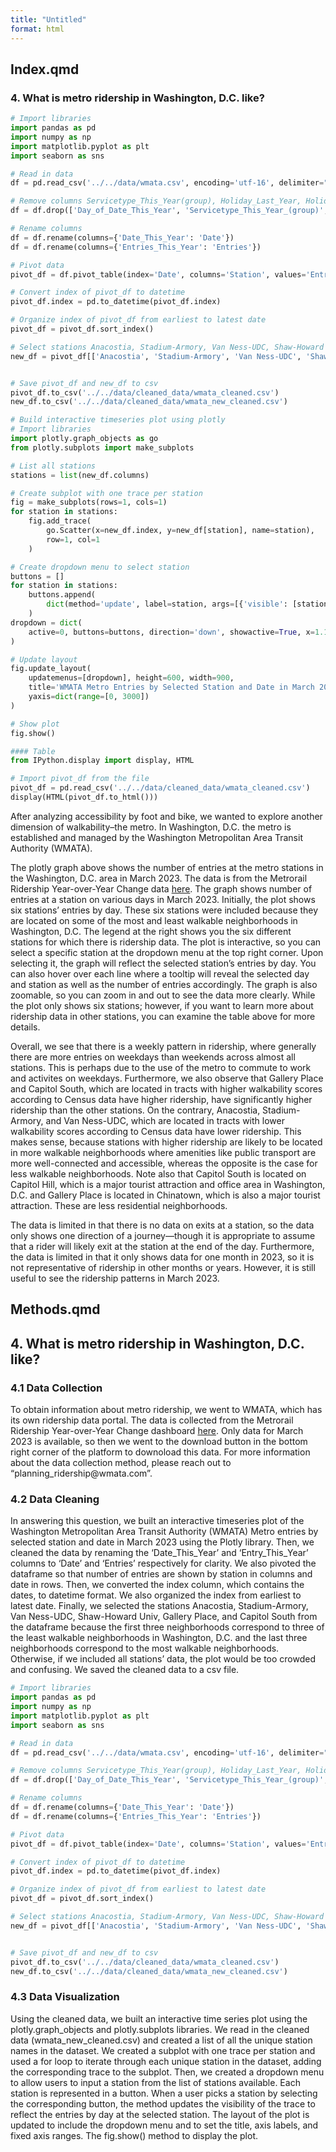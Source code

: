 ```yaml
---
title: "Untitled"
format: html
---
```


## Index.qmd
### 4. What is metro ridership in Washington, D.C. like?

```python
# Import libraries
import pandas as pd
import numpy as np
import matplotlib.pyplot as plt
import seaborn as sns

# Read in data
df = pd.read_csv('../../data/wmata.csv', encoding='utf-16', delimiter="\t")

# Remove columns Servicetype_This_Year(group), Holiday_Last_Year, Holiday_This_Year, Servicetype_This_Year, Time_Period, and Date_Last_Year
df = df.drop(['Day_of_Date_This_Year', 'Servicetype_This_Year_(group)', 'Holiday_Last_Year', 'Holiday_This_Year', 'Servicetype_This_Year', 'Time_Period', 'Date_Last_Year', 'Entries_Last_Year'], axis=1)

# Rename columns 
df = df.rename(columns={'Date_This_Year': 'Date'})
df = df.rename(columns={'Entries_This_Year': 'Entries'})

# Pivot data
pivot_df = df.pivot_table(index='Date', columns='Station', values='Entries')

# Convert index of pivot_df to datetime
pivot_df.index = pd.to_datetime(pivot_df.index)

# Organize index of pivot_df from earliest to latest date
pivot_df = pivot_df.sort_index()

# Select stations Anacostia, Stadium-Armory, Van Ness-UDC, Shaw-Howard Univ, Gallery Place, and Capitol South from pivot_df
new_df = pivot_df[['Anacostia', 'Stadium-Armory', 'Van Ness-UDC', 'Shaw-Howard U', 'Gallery Place', 'Capitol South']]


# Save pivot_df and new_df to csv
pivot_df.to_csv('../../data/cleaned_data/wmata_cleaned.csv')
new_df.to_csv('../../data/cleaned_data/wmata_new_cleaned.csv')

# Build interactive timeseries plot using plotly
# Import libraries
import plotly.graph_objects as go
from plotly.subplots import make_subplots

# List all stations
stations = list(new_df.columns)

# Create subplot with one trace per station
fig = make_subplots(rows=1, cols=1)
for station in stations:
    fig.add_trace(
        go.Scatter(x=new_df.index, y=new_df[station], name=station),
        row=1, col=1
    )

# Create dropdown menu to select station
buttons = []
for station in stations:
    buttons.append(
        dict(method='update', label=station, args=[{'visible': [station == s for s in stations]}])
    )
dropdown = dict(
    active=0, buttons=buttons, direction='down', showactive=True, x=1.1, y=1.1
)

# Update layout
fig.update_layout(
    updatemenus=[dropdown], height=600, width=900,
    title='WMATA Metro Entries by Selected Station and Date in March 2023', xaxis_title='Date', yaxis_title='Entries',
    yaxis=dict(range=[0, 3000])
)

# Show plot
fig.show()

#### Table
from IPython.display import display, HTML

# Import pivot_df from the file
pivot_df = pd.read_csv('../../data/cleaned_data/wmata_cleaned.csv')
display(HTML(pivot_df.to_html()))

```

After analyzing accessibility by foot and bike, we wanted to explore another dimension of walkability--the metro. In Washington, D.C. the metro is established and managed by the Washington Metropolitan Area Transit Authority (WMATA).

The plotly graph above shows the number of entries at the metro stations in the Washington, D.C. area in March 2023. The data is from the Metrorail Ridership Year-over-Year Change data [here](https://www.wmata.com/initiatives/ridership-portal/Metrorail-Ridership-Year-over-Year-Change.cfm). The graph shows number of entries at a station on various days in March 2023. Initially, the plot shows six stations' entries by day. These six stations were included because they are located on some of the most and least walkable neighborhoods in Washington, D.C. The legend at the right shows you the six different stations for which there is ridership data. The plot is interactive, so you can select a specific station at the dropdown menu at the top right corner. Upon selecting it, the graph will reflect the selected station's entries by day. You can also hover over each line where a tooltip will reveal the selected day and station as well as the number of entries accordingly. The graph is also zoomable, so you can zoom in and out to see the data more clearly. While the plot only shows six stations; however, if you want to learn more about ridership data in other stations, you can examine the table above for more details. 

Overall, we see that there is a weekly pattern in ridership, where generally there are more entries on weekdays than weekends across almost all stations. This is perhaps due to the use of the metro to commute to work and activites on weekdays. Furthermore, we also observe that Gallery Place and Capitol South, which are located in tracts with higher walkability scores according to Census data have higher ridership, have significantly higher ridership than the other stations. On the contrary, Anacostia, Stadium-Armory, and Van Ness-UDC, which are located in tracts with lower walkability scores according to Census data have lower ridership. This makes sense, because stations with higher ridership are likely to be located in more walkable neighborhoods where amenities like public transport are more well-connected and accessible, whereas the opposite is the case for less walkable neighborhoods. Note also that Capitol South is located on Capitol Hill, which is a major tourist attraction and office area in Washington, D.C. and Gallery Place is located in Chinatown, which is also a major tourist attraction. These are less residential neighborhoods. 

The data is limited in that there is no data on exits at a station, so the data only shows one direction of a journey––though it is appropriate to assume that a rider will likely exit at the station at the end of the day. Furthermore, the data is limited in that it only shows data for one month in 2023, so it is not representative of ridership in other months or years. However, it is still useful to see the ridership patterns in March 2023.

## Methods.qmd
## 4. What is metro ridership in Washington, D.C. like?

### 4.1 Data Collection

To obtain information about metro ridership, we went to WMATA, which has its own ridership data portal. The data is collected from the Metrorail Ridership Year-over-Year Change dashboard [here](https://www.wmata.com/initiatives/ridership-portal/Metrorail-Ridership-Year-over-Year-Change.cfm). Only data for March 2023 is available, so then we went to the download button in the bottom right corner of the platform to downoload this data. For more information about the data collection method, please reach out to "planning_ridership@wmata.com".

### 4.2 Data Cleaning

In answering this question, we built an interactive timeseries plot of the Washington Metropolitan Area Transit Authority (WMATA) Metro entries by selected station and date in March 2023 using the Plotly library. Then, we cleaned the data by renaming the 'Date_This_Year' and 'Entry_This_Year' columns to 'Date' and 'Entries' respectively for clarity. We also pivoted the dataframe so that number of entries are shown by station in columns and date in rows. Then, we converted the index column, which contains the dates, to datetime format. We also organized the index from earliest to latest date. Finally, we selected the stations Anacostia, Stadium-Armory, Van Ness-UDC, Shaw-Howard Univ, Gallery Place, and Capitol South from the dataframe because the first three neighborhoods correspond to three of the least walkable neighborhoods in Washington, D.C. and the last three neighborhoods correspond to the most walkable neighborhoods. Otherwise, if we included all stations' data, the plot would be too crowded and confusing. We saved the cleaned data to a csv file.

```python
# Import libraries
import pandas as pd
import numpy as np
import matplotlib.pyplot as plt
import seaborn as sns

# Read in data
df = pd.read_csv('../../data/wmata.csv', encoding='utf-16', delimiter="\t")

# Remove columns Servicetype_This_Year(group), Holiday_Last_Year, Holiday_This_Year, Servicetype_This_Year, Time_Period, and Date_Last_Year
df = df.drop(['Day_of_Date_This_Year', 'Servicetype_This_Year_(group)', 'Holiday_Last_Year', 'Holiday_This_Year', 'Servicetype_This_Year', 'Time_Period', 'Date_Last_Year', 'Entries_Last_Year'], axis=1)

# Rename columns 
df = df.rename(columns={'Date_This_Year': 'Date'})
df = df.rename(columns={'Entries_This_Year': 'Entries'})

# Pivot data
pivot_df = df.pivot_table(index='Date', columns='Station', values='Entries')

# Convert index of pivot_df to datetime
pivot_df.index = pd.to_datetime(pivot_df.index)

# Organize index of pivot_df from earliest to latest date
pivot_df = pivot_df.sort_index()

# Select stations Anacostia, Stadium-Armory, Van Ness-UDC, Shaw-Howard Univ, Gallery Place, and Capitol South from pivot_df
new_df = pivot_df[['Anacostia', 'Stadium-Armory', 'Van Ness-UDC', 'Shaw-Howard U', 'Gallery Place', 'Capitol South']]


# Save pivot_df and new_df to csv
pivot_df.to_csv('../../data/cleaned_data/wmata_cleaned.csv')
new_df.to_csv('../../data/cleaned_data/wmata_new_cleaned.csv')
```


### 4.3 Data Visualization

Using the cleaned data, we built an interactive time series plot using the plotly.graph_objects and plotly.subplots libraries. We read in the cleaned data (wmata_new_cleaned.csv) and created a list of all the unique station names in the dataset. We created a subplot with one trace per station and used a for loop to iterate through each unique station in the dataset, adding the corresponding trace to the subplot. Then, we created a dropdown menu to allow users to input a station from the list of stations available. Each station is represented in a button. When a user picks a station by selecting the corresponding button, the method updates the visibility of the trace to reflect the entries by day at the selected station. The layout of the plot is updated to include the dropdown menu and to set the title, axis labels, and fixed axis ranges. The fig.show() method to display the plot.